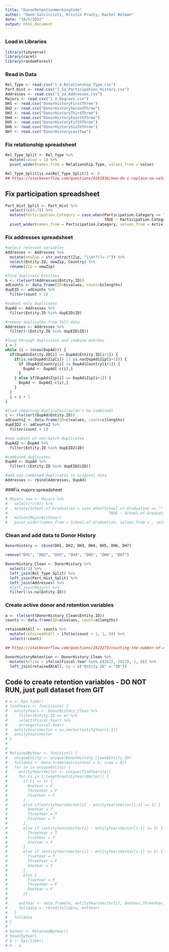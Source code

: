```yaml
---
title: "DonorRetentionWorkingCode"
author: "Owen Salciccioli, Kristin Prunty, Rachel Holman"
date: "10/5/2022"
output: html_document
---
```


### Load in Libraries
```r
library(tidyverse)
library(caret)
library(randomForest)
```

### Read in Data
```r
Rel_Type <- read.csv("1_4_Relationship_Type.csv")
Part_Hist <- read.csv("1_5a_Participation_History.csv")
Addresses <- read.csv("1_2a_Addresses.csv")
Majors <- read.csv("1_3_Degrees.csv")
DH1 <- read.csv("DonorHistoryFirstThree")
DH2 <- read.csv("DonorHistorySecondThree")
DH3 <- read.csv("DonorHistoryThirdThree")
DH4 <- read.csv("DonorHistoryFourthThree")
DH5 <- read.csv("DonorHistoryFifthThree")
DH6 <- read.csv("DonorHistorySixthThree")
DH7 <- read.csv("DonorHistoryLastTwo")

```



### Fix relationship spreadsheet
```r
Rel_Type_Split <- Rel_Type %>%
  mutate(value = 1) %>%
  pivot_wider(names_from = Relationship.Type, values_from = value)

Rel_Type_Split[is.na(Rel_Type_Split)] <- 0 
## https://stackoverflow.com/questions/8161836/how-do-i-replace-na-values-with-zeros-in-an-r-dataframe%5C
```

## Fix participation spreadsheet
```r
Part_Hist_Split <- Part_Hist %>%
  select(!c(4:7)) %>%
  mutate(Participation.Category = case_when(Participation.Category == "" ~ "Uncategorized",
                                            TRUE ~ Participation.Category)) %>%
  pivot_wider(names_from = Participation.Category, values_from = Activity.Name, values_fn = list)
```

### Fix addresses spreadsheet
```r
#select relevant variables
Addresses <- Addresses %>%
  mutate(newZip = str_extract(Zip, "\\d+?(?=-)")) %>%
  select(Entity.ID, newZip, Country) %>%
  rename(Zip = newZip)

#find duplicate Entities
b <- rle(sort(Addresses$Entity.ID))
adCounts <- data.frame(ID=b$values, count=b$lengths)
dupEID <- adCounts %>%
  filter(count > 1) 

#subset only duplicates
DupAd <- Addresses %>%
  filter(Entity.ID %in% dupEID$ID)

#remove duplicates from full data
Addresses <- Addresses %>%
  filter(!(Entity.ID %in% dupEID$ID))

#loop through duplicates and combine matches
i = 1
while (i < (nrow(DupAd))) {
  if(DupAd$Entity.ID[i] == DupAd$Entity.ID[i+1]) {
    if(is.na(DupAd$Zip[i]) || is.na(DupAd$Zip[i+1])) {
      if (DupAd$Country[i] == DupAd$Country[i+1]) {
        DupAd <- DupAd[-c(i),]
      }
    } else if(DupAd$Zip[i] == DupAd$Zip[i+1]) {
      DupAd <- DupAd[-c(i),]
    }
  }
  i = i + 1
}

#find remaining duplicates(couldn't be combined)
c <- rle(sort(DupAd$Entity.ID))
adCounts2 <- data.frame(ID=c$values, count=c$lengths)
dupEID2 <- adCounts2 %>%
  filter(count > 1) 

#new subset of non-match duplicates
DupAd2 <- DupAd %>%
  filter(Entity.ID %in% dupEID2$ID)

#combined duplicates
DupAd <- DupAd %>%
  filter(!(Entity.ID %in% dupEID2$ID))

#add now combined duplicates to original data
Addresses <- rbind(Addresses, DupAd)

```

###Fix majors spreadsheet
```r
# Majors_new <- Majors %>%
#   select(!c(4)) %>%
#   mutate(School.of.Graduation = case_when(School.of.Graduation == "" ~ "Uncategorized",
#                                             TRUE ~ School.of.Graduation)) %>%
#   mutate(MajorWithYear)
#   pivot_wider(names_from = School.of.Graduation, values_from = , values_fn = list)

```

### Clean and add data to Donor History
```r
DonorHistory <- cbind(DH1, DH2, DH3, DH4, DH5, DH6, DH7)

remove("DH1", "DH2", "DH3", "DH4", "DH5", "DH6", "DH7")

DonorHistory_Clean <- DonorHistory %>%
  select(!3) %>%
  left_join(Rel_Type_Split) %>%
  left_join(Part_Hist_Split) %>%
  left_join(Addresses) %>%
  #left_join(Majors) %>%
  filter(!is.na(Entity.ID))
```

### Create active donor and retention variables
```r
a <- rle(sort(DonorHistory_Clean$Entity.ID))
counts <- data.frame(ID=a$values, count=a$lengths)

retainedAtAll <- counts %>%
  mutate(retainedAtAll = ifelse(count > 1, 1, 0)) %>%
  select(!count)

## https://stackoverflow.com/questions/1923273/counting-the-number-of-elements-with-the-values-of-x-in-a-vector

DonorHistoryRetention <- DonorHistory_Clean %>%
  mutate(Active = ifelse(Fiscal.Year %in% c(2022, 2023), 1, 0)) %>%
  left_join(retainedAtAll, by = c("Entity.ID" = "ID"))
```

## Code to create retention variables - DO NOT RUN, just pull dataset from GIT
```r
# a <- Sys.time()
# findYears <- function(e) {
#   entityYears <- DonorHistory_Clean %>%
#     filter(Entity.ID == e) %>%
#     select(Fiscal.Year) %>%
#     arrange(Fiscal.Year)
#   entityYearsVector = as.vector(entityYears[,1])
#   entityYearsVector
# }
# 
# 
# RetainedByYear <- function() {
#   uniqueEntity <- unique(DonorHistory_Clean$Entity.ID)
#   fulldata <- data.frame(matrix(ncol = 5, nrow = 0))
#   for (e in uniqueEntity) {
#     entityYearsVector <- unique(findYears(e))
#     for (i in 1:length(entityYearsVector)) {
#       if (i == 1) {
#         OneYear = F
#         ThreeYear = F
#         FiveYear = F
#       }
#       else if(entityYearsVector[i] - entityYearsVector[i-1] == 1) {
#         OneYear = T
#         ThreeYear = T
#         FiveYear = T
#       }
#       else if (entityYearsVector[i] - entityYearsVector[i-1] <= 3) {
#         ThreeYear = T
#         FiveYear = T
#         OneYear = F
#       }
#       else if (entityYearsVector[i] - entityYearsVector[i-1] <= 5) {
#         FiveYear = T
#         ThreeYear = F
#         OneYear = F
#       }
#       else {
#         FiveYear = F
#         ThreeYear = F
#         OneYear = F
#       }}
#     
#     entYear <- data.frame(e, entityYearsVector[i], OneYear,ThreeYear, FiveYear)
#     fulldata <- rbind(fulldata, entYear)
#   }
#   fulldata
# }
# 
# byYear <- RetainedByYear()
# head(byYear)
# b <- Sys.time()
# b - a
```